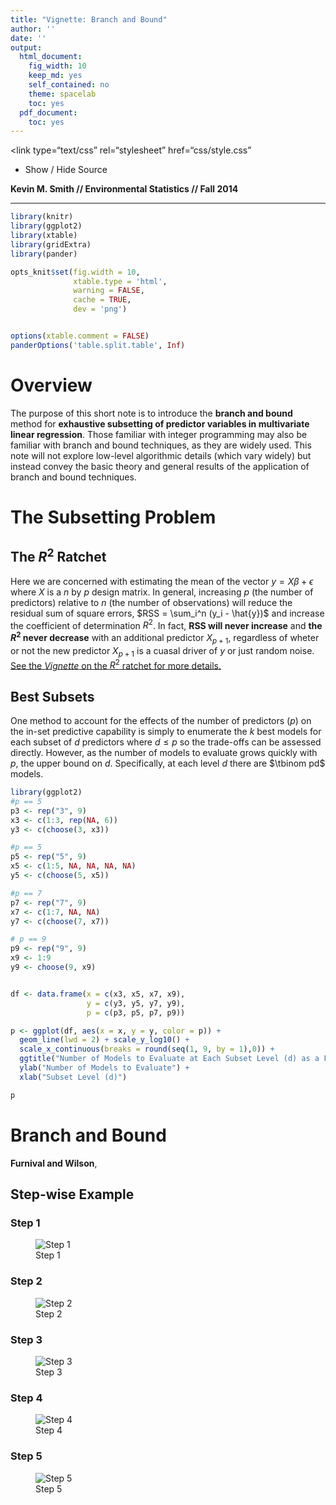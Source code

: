 ```yaml
---
title: "Vignette: Branch and Bound"
author: ''
date: ''
output:
  html_document:
    fig_width: 10
    keep_md: yes
    self_contained: no
    theme: spacelab
    toc: yes
  pdf_document:
    toc: yes
---
```


<script type="text/javascript" src="js/jquery.min.js"></script>
<script type="text/javascript" src="js/jquery-ui.min.js"></script>
<script type="text/javascript" src="js/jquery.fancybox-1.3.4.pack.min.js"></script>
<script type="text/javascript" src="js/jquery.tocify.js"></script>
<script type="text/javascript" src="js/jquery.scianimator.min.js"></script>
<script type="text/javascript" src="js/page.js"></script>
<script>  </script>
<link type="text/css" rel="stylesheet" href="css/jquery.tocify.css" />
<link type="text/css" rel="stylesheet" media="screen" href="css/jquery.fancybox-1.3.4.css" />
<link type="text/css" rel="stylesheet" href="css/style.css"
<head> <div id="tableofcontents"></div> </head>
<div id="source" class="tocify"> 
<ul class="tocify-header nav nav-list">
<li class="tocify-item active" style="cursor: pointer;">
<a onclick='toggle_R();' >Show / Hide Source</a>
</li></ul>
</div>

__Kevin M. Smith // Environmental Statistics // Fall 2014__
<hr>
```r
library(knitr)
library(ggplot2)
library(xtable)
library(gridExtra)
library(pander)

opts_knit$set(fig.width = 10,
              xtable.type = 'html',
              warning = FALSE,
              cache = TRUE,
              dev = 'png')


options(xtable.comment = FALSE)
panderOptions('table.split.table', Inf)
```

# Overview
The purpose of this short note is to introduce the __branch and bound__ method for __exhaustive subsetting of predictor variables in multivariate linear regression__. Those familiar with integer programming may also be familiar with branch and bound techniques, as they are widely used. This note will not explore low-level algorithmic details (which vary widely) but instead convey the basic theory and general results of the application of branch and bound techniques. 

# The Subsetting Problem
## The $R^2$ Ratchet
Here we are concerned with estimating the mean of the vector $y = X\beta + \epsilon$ where $X$ is a $n$ by $p$ design matrix. In general, increasing $p$ (the number of predictors) relative to $n$ (the number of observations) will reduce the residual sum of square errors, $RSS = \sum_i^n (y_i - \hat{y})$ and increase the coefficient of determination $R^2$. In fact, __RSS will never increase__ and __the $R^2$ never decrease__ with an additional predictor $X_{p+1}$, regardless of wheter or not the new predictor $X_{p+1}$ is a cuasal driver of $y$ or just random noise. [See the _Vignette_ on the $R^2$ ratchet for more details.](http://kevin-m-smith.github.io/CEE202/Regression/TheRatchet/) 

## Best Subsets
One method to account for the effects of the number of predictors ($p$) on the in-set predictive capability is simply to enumerate the $k$ best models for each subset of $d$ predictors where $d \le p$ so the trade-offs can be assessed directly. However, as the number of models to evaluate grows quickly with $p$, the upper bound on $d$. Specifically, at each level $d$ there are $\tbinom pd$ models. 

```r
library(ggplot2)
#p == 5
p3 <- rep("3", 9)
x3 <- c(1:3, rep(NA, 6))
y3 <- c(choose(3, x3))

#p == 5
p5 <- rep("5", 9)
x5 <- c(1:5, NA, NA, NA, NA)
y5 <- c(choose(5, x5))

#p == 7
p7 <- rep("7", 9)
x7 <- c(1:7, NA, NA)
y7 <- c(choose(7, x7))

# p == 9
p9 <- rep("9", 9)
x9 <- 1:9
y9 <- choose(9, x9)


df <- data.frame(x = c(x3, x5, x7, x9), 
                 y = c(y3, y5, y7, y9), 
                 p = c(p3, p5, p7, p9))

p <- ggplot(df, aes(x = x, y = y, color = p)) + 
  geom_line(lwd = 2) + scale_y_log10() + 
  scale_x_continuous(breaks = round(seq(1, 9, by = 1),0)) + 
  ggtitle("Number of Models to Evaluate at Each Subset Level (d) as a Function of Predictors (p).") + 
  ylab("Number of Models to Evaluate") +
  xlab("Subset Level (d)")

p

```

# Branch and Bound
__Furnival and Wilson__,

## Step-wise Example

### Step 1
![Step 1](images/bb1.svg)

### Step 2
![Step 2](images/bb2.svg)

### Step 3
![Step 3](images/bb3.svg)

### Step 4
![Step 4](images/bb4.svg)

### Step 5
![Step 5](images/bb5.svg)

